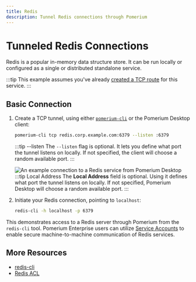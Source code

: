 ```yaml
---
title: Redis
description: Tunnel Redis connections through Pomerium
---
```



# Tunneled Redis Connections

Redis is a popular in-memory data structure store. It can be run locally or configured as a single or distributed standalone service.

:::tip
This example assumes you've already [created a TCP route](/docs/capabilities/tcp#configure-routes) for this service.
:::

## Basic Connection

 1. Create a TCP tunnel, using either [`pomerium-cli`](@site/content/docs/releases/pomerium-cli.mdx) or the Pomerium Desktop client:

    <Tabs>
    <TabItem value="pomerium-cli" label="pomerium-cli">

    ```bash
    pomerium-cli tcp redis.corp.example.com:6379 --listen :6379
    ```

    :::tip --listen
    The `--listen` flag is optional. It lets you define what port the tunnel listens on locally. If not specified, the client will choose a random available port.
    :::

    </TabItem>
    <TabItem value="Pomerium Desktop" label="Pomerium Desktop">

    ![An example connection to a Redis service from Pomerium Desktop](img/desktop/example-redis-connection.png)
    :::tip Local Address
    The **Local Address** field is optional. Using it defines what port the tunnel listens on locally. If not specified, Pomerium Desktop will choose a random available port.
    :::

    </TabItem>
    </Tabs>

1. Initiate your Redis connection, pointing to `localhost`:

    ```bash
    redis-cli -h localhost -p 6379
    ```

This demonstrates access to a Redis server through Pomerium from the `redis-cli` tool. Pomerium Enterprise users can utilize [Service Accounts](/docs/enterprise/reference/configure#service-accounts) to enable secure machine-to-machine communication of Redis services.

## More Resources

- [redis-cli](https://redis.io/topics/rediscli)
- [Redis ACL](https://redis.io/topics/acl)
